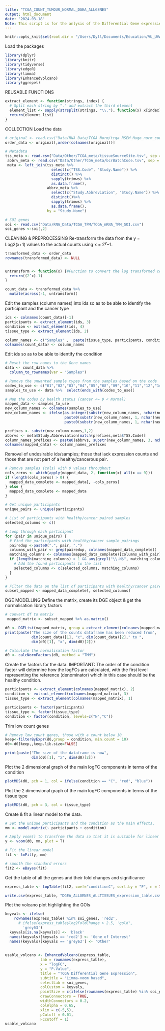 ```yaml
---
title: "TCGA_COUNT_TUMOUR_NORMAL_DGEA_ALLGENES"
output: html_document
date: "2024-03-18"
Note: This script is for the anlysis of the Differential Gene expression between the cancerous and non-cancerous TCGA Expected count data using all genes.
---
```


```r
knitr::opts_knit$set(root.dir = "/Users/Dyll/Documents/Education/VU_UVA/Internship/Epigenetics/Janssen_Group-UMCUtrecht/Main_Project")
```

Load the packages
```r
library(dplyr)
library(knitr)
library(tidyverse) 
library(edgeR)
library(limma)
library(EnhancedVolcano)
library(ggrepel)
```


REUSABLE FUNCTIONS

```r
extract_element <- function(strings, index) {
  # Split each string by "." and extract the third element
  element_list <- sapply(strsplit(strings, "\\."), function(x) x[index])
  return(element_list)
}
```


COLLECTION
Load the data
```r
# original <- read.csv("Data/RNA_Data/TCGA_Norm/tcga_RSEM_Hugo_norm_count.csv")
order_data <- original[,order(colnames(original))]

# Metadata
tss_meta <- read.csv("Data/Other/TCGA_meta/tissueSourceSite.tsv", sep = "\t")
 abbrv_meta <- read.csv("Data/Other/TCGA_meta/bcrBatchCode.tsv", sep = "\t")
 meta <- left_join(tss_meta %>% 
                     select(c("TSS.Code", "Study.Name")) %>% 
                     distinct() %>% 
                     sapply(trimws) %>% 
                     as.data.frame(),
                   abbrv_meta %>%
                     select(c("Study.Abbreviation", "Study.Name")) %>% 
                     distinct()%>% 
                     sapply(trimws) %>% 
                     as.data.frame(), 
                   by = "Study.Name")

# SOI genes
soi <- read.csv("Data/RNA_Data/TCGA_TPM/TCGA_mRNA_TPM_SOI.csv")
soi_genes <-soi[,2]
```


CLEANING & PREPROCESSING
Re-transform the data from the y = Log2(x+1) values to the actual counts using x = 2^y^−1.
```r
transformed_data <- order_data
rownames(transformed_data) <- NULL


untransform <- function(x) {#Function to convert the log transformed counts back into original counts
  return((2^x)-1)
}

count_data <- transformed_data %>%
  mutate(across(-1, untransform))
```

Edit the samples (column names) into ids so as to be able to identify the participant and the cancer type
```r
ids <- colnames(count_data)[-1]
participants <- extract_element(ids, 3)
condition <- extract_element(ids, 4)
tissue_type <- extract_element(ids, 2)

column_names <- c("Samples" ,  paste(tissue_type, participants, condition, sep = "."))
colnames(count_data) <- column_names
```

Edit ids so as to be able to identify the condition
```r
# Reset the row names to the Gene names
data <- count_data %>%
  column_to_rownames(var = "Samples") 

# Remove the unwanted sample types from the samples based on the code
codes_to_use <- c("01","02","03","04","05","08","09","10","11","12","14","40")
samples_to_use <- data %>%  select(ends_with(codes_to_use))

# Map the codes by health status (cancer <= 9 < Normal)
mapped_data <- samples_to_use
new_column_names <- colnames(samples_to_use)
new_column_names <- ifelse(as.integer(substr(new_column_names, nchar(new_column_names) - 1, nchar(new_column_names))) > 9,
                           paste0(substr(new_column_names, 1, nchar(new_column_names) - 2), "N"),
                           paste0(substr(new_column_names, 1, nchar(new_column_names) - 2), "C"))

prefixes <- substr(new_column_names,1,2)
abbrvs <- meta$Study.Abbreviation[match(prefixes,meta$TSS.Code)]
column_names_prefixes <- paste0(abbrvs, substr(new_column_names, 3, nchar(new_column_names)))
colnames(mapped_data) <- column_names_prefixes
```

Removal of undesirable ids/samples; those that lack expression counts and those that are not part 
of a healthy/cancerous pair.
```r
# Remove samples (cols) with 0 values throughout
cols_zeros <- which(apply(mapped_data, 2, function(x) all(x == 0)))
if (length(cols_zeros) > 0) {
  mapped_data_complete <- mapped_data[, -cols_zeros]
} else {
  mapped_data_complete <- mapped_data
}

# Get unique participants
unique_pairs <- unique(participants)

# List of participants with healthy/cancer paired samples
selected_columns <- c()

# Loop through each participant
for (pair in unique_pairs) {
  # Find the participants with healthy/cancer sample pairings
  pairedup <-paste0(".", pair, ".")
  columns_with_pair <- grep(pairedup, colnames(mapped_data_complete))
  matching_columns <- colnames(mapped_data_complete)[columns_with_pair]
  if (length(matching_columns) > 1 && any(grepl("\\.N$", matching_columns)) && any(grepl("\\.C$",matching_columns))) {
    # Add the found participants to the list
    selected_columns <- c(selected_columns, matching_columns)
  }
}

# Filter the data on the list of participants with healthy/cancer paired samples
subset_mapped <- mapped_data_complete[, selected_columns]

```


DGE MODELLING
Define the matrix, create its DGE object & get the normalisation library factors
```r
# convert df to matrix 
 mapped_matrix <- subset_mapped %>% as.matrix()

d0 <- DGEList(mapped_matrix, group = extract_element(colnames(mapped_matrix), 3))
print(paste("The size of the counts dataframe has been reduced from", 
            dim(count_data)[1], "x", dim(count_data)[2]," to ", 
            dim(d0)[1], "x", dim(d0)[2]))

# Calculate the normalisation factor 
d0 <- calcNormFactors(d0, method = "TMM")
```


Create the factors for the data. IMPORTANT: The order of the condition factor will determine how the logFCs are calculated, with the first level representing the reference (denominator) which in this case should be the healthy condition.
```r
participants <- extract_element(colnames(mapped_matrix), 2)
condition <- extract_element(colnames(mapped_matrix), 3)
tissue_type <- extract_element(colnames(mapped_matrix), 1)

participants <- factor(participants)
tissue_type <- factor(tissue_type)
condition <- factor(condition, levels=c("N","C"))
```


Trim low count genes
```r
# Remove low count genes, those with a count below 10
keep<-filterByExpr(d0,group = condition, min.count = 10)
d0<-d0[keep,,keep.lib.size=FALSE]

print(paste("The size of the dataframe is now", 
            dim(d0)[1], "x", dim(d0)[2]))
```

Plot the 2 dimensional graph of the main logFC components in terms of the condition
```r
plotMDS(d0, pch = 1, col = ifelse(condition == "C", "red", "blue"))
```


Plot the 2 dimensional graph of the main logFC components in terms of the tissue type

```r
plotMDS(d0, pch = 3, col = tissue_type)
```


Create & fit a linear model to the data.
```r
# Set the unique participants and the condition as the main effects.
mm <- model.matrix(~ participants + condition)
```


```r
# Apply voom() to transfrom the data so that it is suitable for linear modelling.
y <- voom(d0, mm, plot = T)

# Fit the linear model
fit <- lmFit(y, mm)

# smooth the standard errors
fit2 <- eBayes(fit)
```

Get the table of all the genes and their fold changes and significance 
```r
express_table <- topTable(fit2, coef="conditionC", sort.by = "P", n = Inf)

write.csv(express_table, "DGEA_ALLGENES_ALLTISSUES_expression_table.csv", row.names=TRUE)
```


Plot the volcano plot highlighting the GOIs
```r

keyvals <- ifelse(
    rownames(express_table) %in% soi_genes, 'red2',
      # ifelse(express_table$log2FoldChange > 2.5, 'gold',
        'grey63')
  keyvals[is.na(keyvals)] <- 'black'
  names(keyvals)[keyvals == 'red2'] <- 'Gene of Interest'
  names(keyvals)[keyvals == 'grey63'] <- 'Other'
  
  
usable_volcano <- EnhancedVolcano(express_table,
                lab = rownames(express_table),
                x = "logFC",
                y = "P.Value",
                title = "TCGA Differential Gene Expression",
                subtitle = "Limma-voom based",
                selectLab = soi_genes,
                colCustom = keyvals,
                pointSize = c(ifelse(rownames(express_table) %in% soi_genes, 4, 1)),
                drawConnectors = TRUE,
                widthConnectors = 0.2,
                colAlpha = 0.65,
                xlim = c(-5,5),
                pCutoff = 0.01,
                FCcutoff = 1)
usable_volcano

```